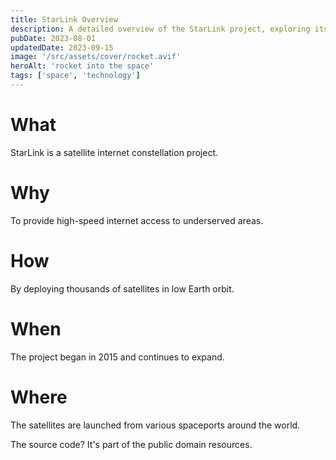 ```yaml
---
title: StarLink Overview
description: A detailed overview of the StarLink project, exploring its mission, impact, and technology.
pubDate: 2023-08-01
updatedDate: 2023-09-15
image: '/src/assets/cover/rocket.avif'
heroAlt: 'rocket into the space'
tags: ['space', 'technology']
---
```


# What

StarLink is a satellite internet constellation project.

# Why

To provide high-speed internet access to underserved areas.

# How

By deploying thousands of satellites in low Earth orbit.

# When

The project began in 2015 and continues to expand.

# Where

The satellites are launched from various spaceports around the world.

The source code? It's part of the public domain resources.
